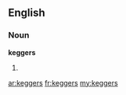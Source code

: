 ==English==
===Noun===
'''keggers'''
# {{plural of|[[kegger]]}}

[[ar:keggers]]
[[fr:keggers]]
[[my:keggers]]